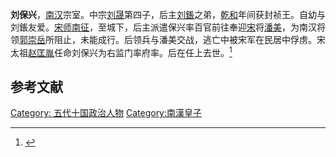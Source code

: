 '''刘保兴'''，[[南汉|南汉]]宗室。中宗[[刘晟|刘晟]]第四子，后主[[刘鋹|刘鋹]]之弟，[[乾和|乾和]]年间获封祯王。自幼与刘鋹友爱。[[宋灭南汉之战|宋师南征]]，至城下，后主派遣保兴率百官前往奉迎[[宋朝|宋]]将[[潘美|潘美]]，为南汉将领[[郭崇岳|郭崇岳]]所阻止，未能成行。后领兵与潘美交战，逃亡中被宋军在民居中俘虏。宋太祖[[赵匡胤|赵匡胤]]任命刘保兴为右监门率府率。后在任上去世。<ref name="吴任臣">{{cite book | title=十国春秋 卷六十一 南汉四 | publisher=中华书局 | author=吴任臣 | year=2010 | location=北京 | pages=884 | isbn=9787101075731}}</ref>

==参考文献==
{{reflist}}

{{五代十国人物小作品}}
[[Category:_五代十国政治人物|Category: 五代十国政治人物]]
[[Category:南漢皇子|Category:南漢皇子]]